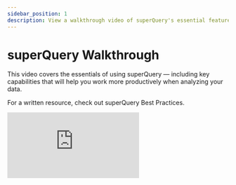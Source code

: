 ```yaml
---
sidebar_position: 1
description: View a walkthrough video of superQuery's essential features
---
```


# superQuery Walkthrough

This video covers the essentials of using superQuery &mdash; including key capabilities that will help you work more productively when analyzing your data.

For a written resource, check out superQuery Best Practices.

<div style={{position: 'relative', 'padding-bottom': '56.25%', 'height': 0}}><iframe src="https://www.loom.com/embed/4f831e6ff7494f78ad420e7e5e5a76f3" frameborder="0" webkitallowfullscreen mozallowfullscreen allowfullscreen style={{position: 'absolute', 'top': 0, 'left': 0, 'width': '100%', 'height': '100%'}}></iframe></div>
